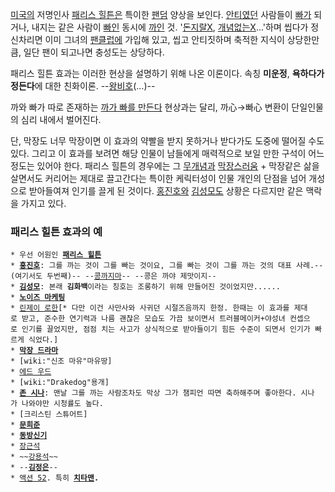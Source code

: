 [[미국]]의 저명인사 [[패리스 힐튼]]은 특이한 [[팬덤]] 양상을 보인다. [[안티]]였던 사람들이 [[빠]]가 되거나, 내지는 같은 사람이 [[빠]]인 동시에 [[까]]인 것. '[[돈지랄]]X, [[개념]]없는X...'하며 씹다가 정신차리면 이미 그녀의 [[팬클럽]]에 가입해 있고, 씹고 안티짓하며 축적한 지식이 상당한만큼, 일단 팬이 되고나면 충성도는 상당하다. 

패리스 힐튼 효과는 이러한 현상을 설명하기 위해 나온 이론이다. 속칭 '''미운정''', '''욕하다가 정든다'''에 대한 친화이론. --[[왕비호]](…)--

까와 빠가 따로 존재하는 [[까가 빠를 만든다]] 현상과는 달리, 까心→빠心 변환이 단일인물의 심리 내에서 벌어진다.

단, 막장도 너무 막장이면 이 효과의 약빨을 받지 못하거나 받다가도 도중에 떨어질 수도 있다. 그리고 이 효과를 보려면 해당 인물이 남들에게 매력적으로 보일 만한 구석이 어느 정도는 있어야 한다. 패리스 힐튼의 경우에는 그 [[무개념]]과 [[막장]]스러움 + 막장같은 삶을 살면서도 커리어는 제대로 끌고간다는 특이한 케릭터성이 인물 개인의 단점을 넘어 개성으로 받아들여져 인기를 끌게 된 것이다. [[홍진호]]와 [[김성모]]도 상황은 다르지만 같은 맥락을 가지고 있다.
=== 패리스 힐튼 효과의 예 ===
 * 우선 어원인 '''[[패리스 힐튼]]'''
 * '''[[홍진호]]''': 그를 까는 것이 그를 빠는 것이요, 그를 빠는 것이 그를 까는 것의 대표 사례.--(여기서도 두번째)-- --[[콩까지마]]-- --콩은 까야 제맛이지--
 * '''[[김성모]]''': 본래 '''김화백'''이라는 칭호는 조롱하기 위해 만들어진 것이었지만......
 * '''[[노이즈 마케팅]]'''
 * [[린제이 로한]][* 다만 이건 사만사와 사귀던 시절즈음까지 한정. 한때는 이 효과를 제대로 받고, 준수한 연기력과 나름 괜찮은 모습도 가끔 보이면서 트러블메이커+야성녀 컨셉으로 인기를 끌었지만, 점점 치는 사고가 상식적으로 받아들이기 힘든 수준이 되면서 인기가 빠르게 식었다.]
 * '''[[막장 드라마]]'''
 * [wiki:"신조 마유"마유땅]
 * [[에드 우드]]
 * [wiki:"Drakedog"용개]
 * '''[[존 시나]]''': 맨날 그를 까는 사람조차도 막상 그가 챔피언 따면 축하해주며 좋아한다. 시나가 나와야만 시청률도 높다.
 * [크리스틴 스튜어트]
 * '''[[문희준]]'''
 * '''[[동방신기]]'''
 * [[장근석]]
 * ~~[[강용석]]~~
 * --'''[[김정은]]'''--
 * [[액션 52]]. 특히 '''[[치타맨]].'''
